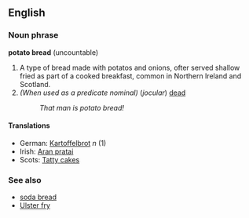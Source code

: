 ==English==
===Noun phrase===
'''potato bread''' (uncountable)
#A type of bread made with potatos and onions, ofter served shallow fried as part of a cooked breakfast, common in Northern Ireland and Scotland.
#''(When used as a predicate nominal)'' (''jocular'') [[dead]]
#:''That man is potato bread!''

==== Translations ====
*German: [[Kartoffelbrot]] ''n'' (1)
*Irish: [[Aran pratai]] <!--lower case?-->
*Scots: [[Tatty cakes]] <!--lower case?-->


===See also===
*[[soda bread]]
*[[Ulster fry]]